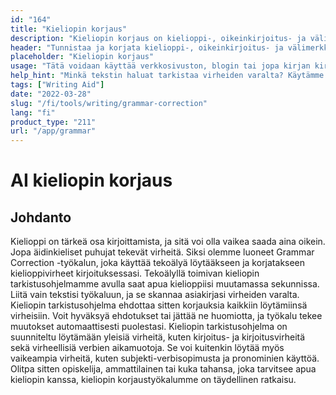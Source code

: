 ```yaml
---
id: "164"
title: "Kieliopin korjaus"
description: "Kieliopin korjaus on kielioppi-, oikeinkirjoitus- ja välimerkkivirheiden tunnistamista ja korjaamista. Tämä voidaan tehdä manuaalisesti tai tekoälyn avulla. Tekoälyn avulla toimivat kielioppikorjausohjelmistot pystyvät tunnistamaan kielioppi-, oikeinkirjoitus- ja välimerkkivirheet luonnollisen kielenkäsittelyn (Natural Language Processing, NLP) avulla. Tätä teknologiaa voidaan käyttää parantamaan kirjoitusten laatua, olipa kyse sitten verkkosivustosta, blogista tai jopa kirjasta."
header: "Tunnistaa ja korjata kielioppi-, oikeinkirjoitus- ja välimerkkivirheet."
placeholder: "Kieliopin korjaus"
usage: "Tätä voidaan käyttää verkkosivuston, blogin tai jopa kirjan kirjoittamisen laadun parantamiseen."
help_hint: "Minkä tekstin haluat tarkistaa virheiden varalta? Käytämme tekoälyä kirjoituksesi laadun parantamiseen."
tags: ["Writing Aid"]
date: "2022-03-28"
slug: "/fi/tools/writing/grammar-correction"
lang: "fi"
product_type: "211"
url: "/app/grammar"
---
```


# AI kieliopin korjaus

## Johdanto

Kielioppi on tärkeä osa kirjoittamista, ja sitä voi olla vaikea saada aina oikein. Jopa äidinkieliset puhujat tekevät virheitä. Siksi olemme luoneet Grammar Correction -työkalun, joka käyttää tekoälyä löytääkseen ja korjatakseen kielioppivirheet kirjoituksessasi. Tekoälyllä toimivan kieliopin tarkistusohjelmamme avulla saat apua kielioppiisi muutamassa sekunnissa. Liitä vain tekstisi työkaluun, ja se skannaa asiakirjasi virheiden varalta. Kieliopin tarkistusohjelma ehdottaa sitten korjauksia kaikkiin löytämiinsä virheisiin. Voit hyväksyä ehdotukset tai jättää ne huomiotta, ja työkalu tekee muutokset automaattisesti puolestasi. Kieliopin tarkistusohjelma on suunniteltu löytämään yleisiä virheitä, kuten kirjoitus- ja kirjoitusvirheitä sekä virheellisiä verbien aikamuotoja. Se voi kuitenkin löytää myös vaikeampia virheitä, kuten subjekti-verbisopimusta ja pronominien käyttöä. Olitpa sitten opiskelija, ammattilainen tai kuka tahansa, joka tarvitsee apua kieliopin kanssa, kieliopin korjaustyökalumme on täydellinen ratkaisu.
